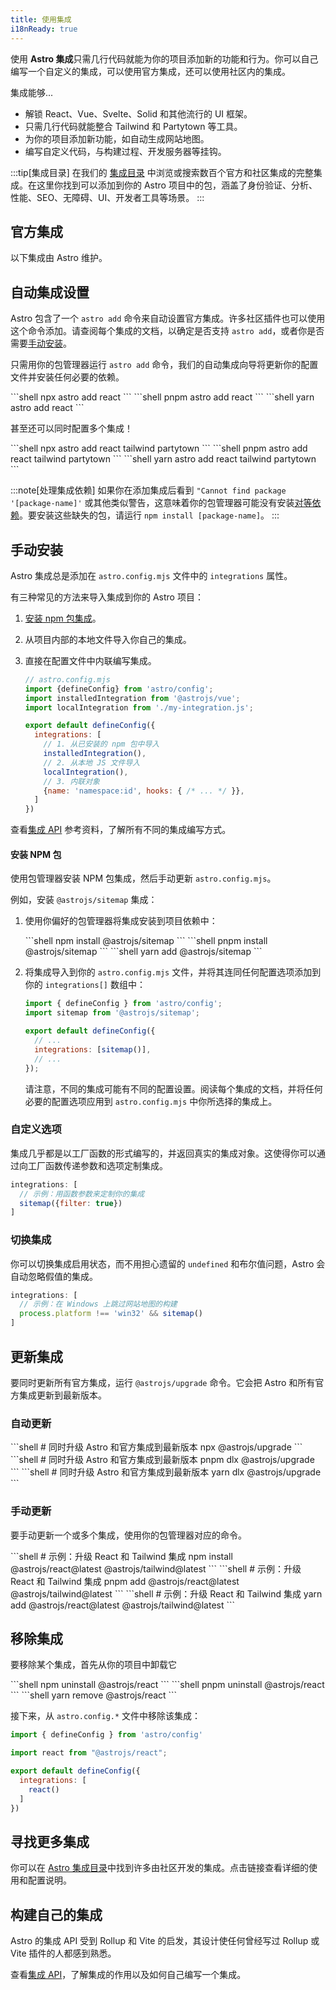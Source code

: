 ```yaml
---
title: 使用集成
i18nReady: true
---
```





使用 **Astro 集成**只需几行代码就能为你的项目添加新的功能和行为。你可以自己编写一个自定义的集成，可以使用官方集成，还可以使用社区内的集成。

集成能够...

- 解锁 React、Vue、Svelte、Solid 和其他流行的 UI 框架。
- 只需几行代码就能整合 Tailwind 和 Partytown 等工具。
- 为你的项目添加新功能，如自动生成网站地图。
- 编写自定义代码，与构建过程、开发服务器等挂钩。

:::tip[集成目录]
在我们的 [集成目录](https://astro.build/integrations/) 中浏览或搜索数百个官方和社区集成的完整集成。在这里你找到可以添加到你的 Astro 项目中的包，涵盖了身份验证、分析、性能、SEO、无障碍、UI、开发者工具等场景。
:::

## 官方集成

以下集成由 Astro 维护。

<IntegrationsNav />

## 自动集成设置

Astro 包含了一个 `astro add` 命令来自动设置官方集成。许多社区插件也可以使用这个命令添加。请查阅每个集成的文档，以确定是否支持 `astro add`，或者你是否需要[手动安装](#手动安装)。

只需用你的包管理器运行 `astro add` 命令，我们的自动集成向导将更新你的配置文件并安装任何必要的依赖。

<PackageManagerTabs>
  <Fragment slot="npm">
  ```shell
  npx astro add react
  ```
  </Fragment>
  <Fragment slot="pnpm">
  ```shell
  pnpm astro add react
  ```
  </Fragment>
  <Fragment slot="yarn">
  ```shell
  yarn astro add react
  ```
  </Fragment>
</PackageManagerTabs>

甚至还可以同时配置多个集成！

<PackageManagerTabs>
  <Fragment slot="npm">
  ```shell
  npx astro add react tailwind partytown
  ```
  </Fragment>
  <Fragment slot="pnpm">
  ```shell
  pnpm astro add react tailwind partytown
  ```
  </Fragment>
  <Fragment slot="yarn">
  ```shell
  yarn astro add react tailwind partytown
  ```
  </Fragment>
</PackageManagerTabs>

:::note[处理集成依赖]
如果你在添加集成后看到 `"Cannot find package '[package-name]'` 或其他类似警告，这意味着你的包管理器可能没有安装[对等依赖](https://nodejs.org/en/blog/npm/peer-dependencies/)。要安装这些缺失的包，请运行 `npm install [package-name]`。
:::

## 手动安装

Astro 集成总是添加在 `astro.config.mjs` 文件中的 `integrations` 属性。

有三种常见的方法来导入集成到你的 Astro 项目：
1. [安装 npm 包集成](#安装-npm-包)。
2. 从项目内部的本地文件导入你自己的集成。
3. 直接在配置文件中内联编写集成。

    ```js
    // astro.config.mjs
    import {defineConfig} from 'astro/config';
    import installedIntegration from '@astrojs/vue';
    import localIntegration from './my-integration.js';

    export default defineConfig({
      integrations: [
        // 1. 从已安装的 npm 包中导入
        installedIntegration(),
        // 2. 从本地 JS 文件导入
        localIntegration(),
        // 3. 内联对象
        {name: 'namespace:id', hooks: { /* ... */ }},
      ]
    })
    ```

查看[集成 API](/zh-cn/reference/integrations-reference/) 参考资料，了解所有不同的集成编写方式。

#### 安装 NPM 包

使用包管理器安装 NPM 包集成，然后手动更新 `astro.config.mjs`。

例如，安装 `@astrojs/sitemap` 集成：

1. 使用你偏好的包管理器将集成安装到项目依赖中：

   <PackageManagerTabs>
     <Fragment slot="npm">
     ```shell
     npm install @astrojs/sitemap
     ```
     </Fragment>
     <Fragment slot="pnpm">
     ```shell
     pnpm install @astrojs/sitemap
     ```
     </Fragment>
     <Fragment slot="yarn">
     ```shell
     yarn add @astrojs/sitemap
     ```
     </Fragment>
   </PackageManagerTabs>

2. 将集成导入到你的 `astro.config.mjs` 文件，并将其连同任何配置选项添加到你的 `integrations[]` 数组中：

    ```js title="astro.config.mjs" ins={2} ins="sitemap()"
    import { defineConfig } from 'astro/config';
    import sitemap from '@astrojs/sitemap';

    export default defineConfig({
      // ...
      integrations: [sitemap()],
      // ...
    });
    ```

    请注意，不同的集成可能有不同的配置设置。阅读每个集成的文档，并将任何必要的配置选项应用到 `astro.config.mjs` 中你所选择的集成上。

### 自定义选项

集成几乎都是以工厂函数的形式编写的，并返回真实的集成对象。这使得你可以通过向工厂函数传递参数和选项定制集成。

```js
integrations: [
  // 示例：用函数参数来定制你的集成
  sitemap({filter: true})
]
```

### 切换集成

你可以切换集成启用状态，而不用担心遗留的 `undefined` 和布尔值问题，Astro 会自动忽略假值的集成。

```js
integrations: [
  // 示例：在 Windows 上跳过网站地图的构建
  process.platform !== 'win32' && sitemap()
]
```

## 更新集成

要同时更新所有官方集成，运行 `@astrojs/upgrade` 命令。它会把 Astro 和所有官方集成更新到最新版本。

### 自动更新

<PackageManagerTabs>
  <Fragment slot="npm">
  ```shell
  # 同时升级 Astro 和官方集成到最新版本
  npx @astrojs/upgrade
  ```
  </Fragment>
  <Fragment slot="pnpm">
  ```shell
  # 同时升级 Astro 和官方集成到最新版本
  pnpm dlx @astrojs/upgrade
  ```
  </Fragment>
  <Fragment slot="yarn">
  ```shell
  # 同时升级 Astro 和官方集成到最新版本
  yarn dlx @astrojs/upgrade
  ```
  </Fragment>
</PackageManagerTabs>

### 手动更新

要手动更新一个或多个集成，使用你的包管理器对应的命令。

<PackageManagerTabs>
  <Fragment slot="npm">
  ```shell
  # 示例：升级 React 和 Tailwind 集成
  npm install @astrojs/react@latest @astrojs/tailwind@latest
  ```
  </Fragment>
  <Fragment slot="pnpm">
  ```shell
  # 示例：升级 React 和 Tailwind 集成
  pnpm add @astrojs/react@latest @astrojs/tailwind@latest
  ```
  </Fragment>
  <Fragment slot="yarn">
  ```shell
  # 示例：升级 React 和 Tailwind 集成
  yarn add @astrojs/react@latest @astrojs/tailwind@latest
  ```
  </Fragment>
</PackageManagerTabs>

## 移除集成

要移除某个集成，首先从你的项目中卸载它

<PackageManagerTabs>
  <Fragment slot="npm">
  ```shell
  npm uninstall @astrojs/react
  ```
  </Fragment>
  <Fragment slot="pnpm">
  ```shell
  pnpm uninstall @astrojs/react
  ```
  </Fragment>
  <Fragment slot="yarn">
  ```shell
  yarn remove @astrojs/react
  ```
  </Fragment>
</PackageManagerTabs>

接下来，从 `astro.config.*` 文件中移除该集成：

```js title="astro.config.mjs" del={3,7}
import { defineConfig } from 'astro/config'

import react from "@astrojs/react";

export default defineConfig({
  integrations: [
    react()
  ]
})
```

## 寻找更多集成

你可以在 [Astro 集成目录](https://astro.build/integrations/)中找到许多由社区开发的集成。点击链接查看详细的使用和配置说明。

## 构建自己的集成

Astro 的集成 API 受到 Rollup 和 Vite 的启发，其设计使任何曾经写过 Rollup 或 Vite 插件的人都感到熟悉。

查看[集成 API](/zh-cn/reference/integrations-reference/)，了解集成的作用以及如何自己编写一个集成。
